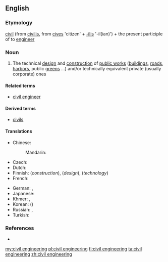 ==English==
{{wikipedia}}

===Etymology===
[[civil]] (from {{etyl|la|en}} [[civilis]], from [[cives]] 'citizen' + [[-ilis]] '-il(ian)') + the present participle of to [[engineer]]

===Noun===
{{en-noun|-}}

# The technical [[design]] and [[construction]] of [[public works]] ([[building]]s, [[road]]s, [[harbor]]s, public [[green]]s ...) and/or technically equivalent private (usually corporate) ones

====Related terms====
* [[civil engineer]]

====Derived terms====
* [[civils]]

====Translations====
{{trans-top|technical design and construction of public works and/or equivalent private ones}}
* Chinese:
*: Mandarin: {{t+|cmn|土木工程|tr=tǔmùgōngchéng|sc=Hani}}
* Czech: {{t|cs|stavební inženýrství|n}}
* Dutch: {{t|nl|burgerlijke bouwkunde}}
* Finnish: {{t+|fi|rakentaminen}} (''construction''), {{t|fi|rakennussuunnittelu}} (''design''), {{t+|fi|rakennustekniikka}} (''technology'')
* French: {{t+|fr|génie civil|m}}
{{trans-mid}}
* German: {{t|de|Bauingenieurwesen|n}}, {{t+|de|Bauwesen|n}}
* Japanese: {{t|ja|土木工学|tr=どぼくこうがく, doboku kōgaku|sc=Jpan}}
* Khmer: {{t|km|អសេនិកវិស្វកម្ម|sc=Khmr|tr=a’seenɨk vi’sva’kam}}, {{t|km|វិស្វកម្មស៊ីវិល|sc=Khmr|tr=vi’sva’kam siivɨl}}
* Korean: {{t+|ko|토목공학|tr=tomok-gonghak|sc=Kore}} ({{t+|ko|土木工學|sc=Kore}})
* Russian: {{t|ru|строительная инженерия|f|tr=stroítelʹnaja inženérija|sc=Cyrl}}, {{t|ru|гражданское строительство|n|tr=graždánskoje stroíttelʹstvo|sc=Cyrl}}
* Turkish: {{t|tr|inşaat mühendisliği}}
{{trans-bottom}}

===References===
* {{R:Websters}}

[[my:civil engineering]]
[[pl:civil engineering]]
[[fi:civil engineering]]
[[ta:civil engineering]]
[[zh:civil engineering]]